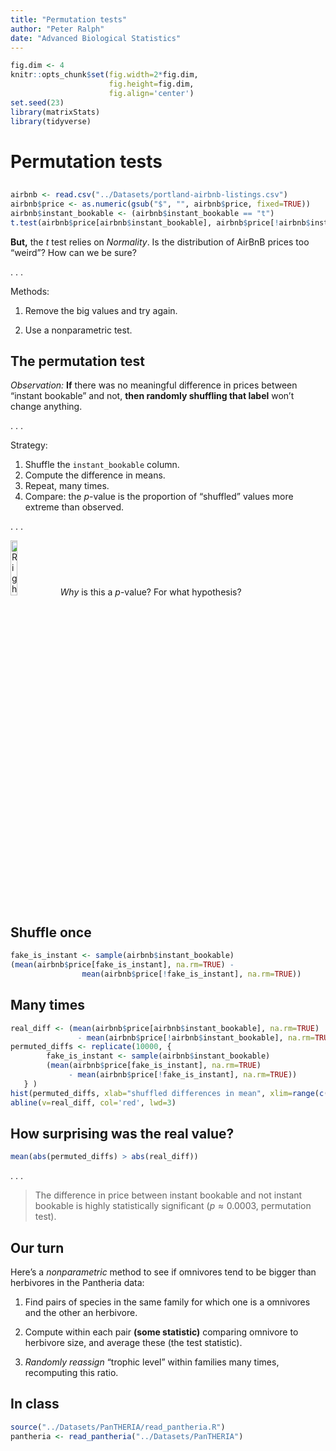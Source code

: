 ```yaml
---
title: "Permutation tests"
author: "Peter Ralph"
date: "Advanced Biological Statistics"
---
```



```r
fig.dim <- 4
knitr::opts_chunk$set(fig.width=2*fig.dim,
                      fig.height=fig.dim,
                      fig.align='center')
set.seed(23)
library(matrixStats)
library(tidyverse)
```

# Permutation tests


## 

```r
airbnb <- read.csv("../Datasets/portland-airbnb-listings.csv")
airbnb$price <- as.numeric(gsub("$", "", airbnb$price, fixed=TRUE))
airbnb$instant_bookable <- (airbnb$instant_bookable == "t")
t.test(airbnb$price[airbnb$instant_bookable], airbnb$price[!airbnb$instant_bookable])
```

**But,** the $t$ test relies on *Normality*.
Is the distribution of AirBnB prices too "weird"?
How can we be sure?

. . .

Methods:

1. Remove the big values and try again.

2. Use a nonparametric test.



## The permutation test

*Observation:*
**If** there was no meaningful difference in prices between "instant bookable" and not,
**then randomly shuffling that label** won't change anything.

. . .

Strategy:

1. Shuffle the `instant_bookable` column.
2. Compute the difference in means.
3. Repeat, many times.
4. Compare: the $p$-value is the proportion of "shuffled" values more extreme than observed.

. . .

![Rightarrow](images/finger_right.png){.finger width="15%"} 
*Why* is this a $p$-value?  For what hypothesis?

## Shuffle once

```r
fake_is_instant <- sample(airbnb$instant_bookable)
(mean(airbnb$price[fake_is_instant], na.rm=TRUE) - 
                mean(airbnb$price[!fake_is_instant], na.rm=TRUE))
```

## Many times

```r
real_diff <- (mean(airbnb$price[airbnb$instant_bookable], na.rm=TRUE)
               - mean(airbnb$price[!airbnb$instant_bookable], na.rm=TRUE))
permuted_diffs <- replicate(10000, {
        fake_is_instant <- sample(airbnb$instant_bookable)
        (mean(airbnb$price[fake_is_instant], na.rm=TRUE)
             - mean(airbnb$price[!fake_is_instant], na.rm=TRUE))
   } )
hist(permuted_diffs, xlab="shuffled differences in mean", xlim=range(c(permuted_diffs, real_diff)))
abline(v=real_diff, col='red', lwd=3)
```

## How surprising was the real value?

```r
mean(abs(permuted_diffs) > abs(real_diff))
```

. . .

> The difference in price between instant bookable and not instant bookable
> is highly statistically significant ($p \approx 0.0003$, permutation test).


## Our turn

Here's a *nonparametric* method
to see if omnivores tend to be bigger than herbivores
in the Pantheria data:

1. Find pairs of species in the same family
   for which one is a omnivores and the other an herbivore.

2. Compute within each pair **(some statistic)** comparing omnivore to herbivore size,
   and average these (the test statistic).

3. *Randomly reassign* "trophic level" within families many times, recomputing this ratio.

## In class

```r
source("../Datasets/PanTHERIA/read_pantheria.R")
pantheria <- read_pantheria("../Datasets/PanTHERIA")
```

